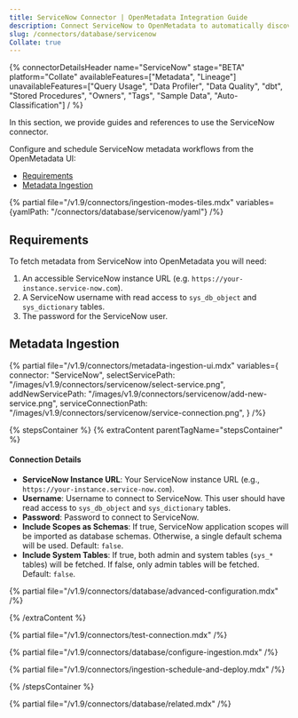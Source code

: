 ```yaml
---
title: ServiceNow Connector | OpenMetadata Integration Guide
description: Connect ServiceNow to OpenMetadata to automatically discover, catalog, and manage your ServiceNow metadata. Step-by-step configuration guide.
slug: /connectors/database/servicenow
Collate: true
---
```


{% connectorDetailsHeader
name="ServiceNow"
stage="BETA"
platform="Collate"
availableFeatures=["Metadata", "Lineage"]
unavailableFeatures=["Query Usage", "Data Profiler", "Data Quality", "dbt", "Stored Procedures", "Owners", "Tags", "Sample Data", "Auto-Classification"]
/ %}

In this section, we provide guides and references to use the ServiceNow connector.

Configure and schedule ServiceNow metadata workflows from the OpenMetadata UI:

- [Requirements](#requirements)
- [Metadata Ingestion](#metadata-ingestion)

{% partial file="/v1.9/connectors/ingestion-modes-tiles.mdx" variables={yamlPath: "/connectors/database/servicenow/yaml"} /%}

## Requirements

To fetch metadata from ServiceNow into OpenMetadata you will need:

1. An accessible ServiceNow instance URL (e.g. `https://your-instance.service-now.com`).
2. A ServiceNow username with read access to `sys_db_object` and `sys_dictionary` tables.
3. The password for the ServiceNow user.

## Metadata Ingestion

{% partial 
  file="/v1.9/connectors/metadata-ingestion-ui.mdx" 
  variables={
    connector: "ServiceNow", 
    selectServicePath: "/images/v1.9/connectors/servicenow/select-service.png",
    addNewServicePath: "/images/v1.9/connectors/servicenow/add-new-service.png",
    serviceConnectionPath: "/images/v1.9/connectors/servicenow/service-connection.png",
} 
/%}

{% stepsContainer %}
{% extraContent parentTagName="stepsContainer" %}

#### Connection Details

- **ServiceNow Instance URL**: Your ServiceNow instance URL (e.g., `https://your-instance.service-now.com`).
- **Username**: Username to connect to ServiceNow. This user should have read access to `sys_db_object` and `sys_dictionary` tables.
- **Password**: Password to connect to ServiceNow.
- **Include Scopes as Schemas**: If true, ServiceNow application scopes will be imported as database schemas. Otherwise, a single default schema will be used. Default: `false`.
- **Include System Tables**: If true, both admin and system tables (`sys_*` tables) will be fetched. If false, only admin tables will be fetched. Default: `false`.

{% partial file="/v1.9/connectors/database/advanced-configuration.mdx" /%}

{% /extraContent %}

{% partial file="/v1.9/connectors/test-connection.mdx" /%}

{% partial file="/v1.9/connectors/database/configure-ingestion.mdx" /%}

{% partial file="/v1.9/connectors/ingestion-schedule-and-deploy.mdx" /%}

{% /stepsContainer %}

{% partial file="/v1.9/connectors/database/related.mdx" /%}
